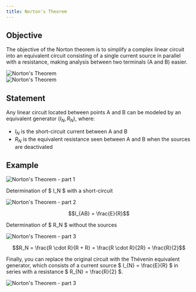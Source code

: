 ```yaml
---
title: Norton's Theorem
---
```



## Objective

The objective of the Norton theorem is to simplify a complex linear circuit into an equivalent circuit consisting of a single current source in parallel with a resistance, making analysis between two terminals (A and B) easier.

<Flexed>


<div class="supercenter">
  <Image src={norton_base} alt="Norton's Theorem" width={500} />
</div>


<div class="supercenter">
  <Image src={norton_base_1} alt="Norton's Theorem" width={500} />
</div>

</Flexed>

## Statement

Any linear circuit located between points A and B can be modeled by an equivalent generator $(I_{N}, R_{N})$, where:

- $I_{N}$ is the short-circuit current between A and B
- $R_{N}$ is the equivalent resistance seen between A and B when the sources are deactivated

## Example


<div class="supercenter">
  <Image src={norton_0} alt="Norton's Theorem - part 1" width={500} />
</div>

Determination of $ I_N $ with a short-circuit


<div class="supercenter">
  <Image src={norton_1} alt="Norton's Theorem - part 2" width={500} />
</div>


```math
I_{AB} = \frac{E}{R}
```

Determination of $ R_N $ without the sources



<div class="supercenter">
  <Image src={norton_2} alt="Norton's Theorem - part 3" width={500} />
</div>


```math
R_N = \frac{R \cdot R}{R + R} = \frac{R \cdot R}{2R} = \frac{R}{2}
```

Finally, you can replace the original circuit with the Thévenin equivalent generator, which consists of a current source $ I_{N} = \frac{E}{R} $ in series with a resistance $ R_{N} = \frac{R}{2} $.



<div class="supercenter">
  <Image src={norton_3} alt="Norton's Theorem - part 3" width={500} />
</div>
